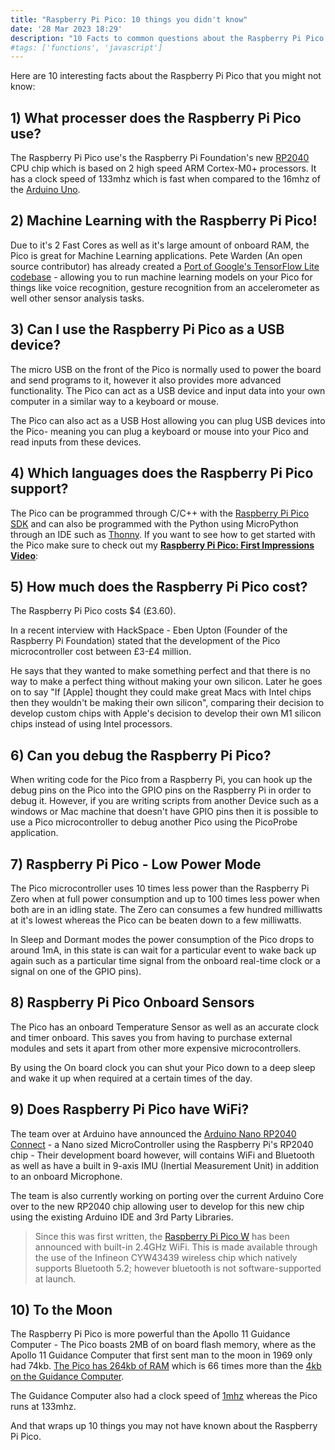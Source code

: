 ```yaml
---
title: "Raspberry Pi Pico: 10 things you didn't know"
date: '28 Mar 2023 18:29'
description: "10 Facts to common questions about the Raspberry Pi Pico that you probably didn't know. Does the Raspberry Pi Pico have WiFi? How powerful is the RP2040?"
#tags: ['functions', 'javascript']
---
```


Here are 10 interesting facts about the Raspberry Pi Pico that you might not know:

<YouTube id="itShsYThMUI"/>

## 1) What processer does the Raspberry Pi Pico use?
The Raspberry Pi Pico use's the Raspberry Pi Foundation's new [RP2040](https://www.raspberrypi.com/documentation/microcontrollers/rp2040.html) CPU chip which is based on 2 high speed ARM Cortex-M0+ processors. It has a clock speed of 133mhz which is fast when compared to the 16mhz of the [Arduino Uno](https://store.arduino.cc/products/arduino-uno-rev3/).

## 2) Machine Learning with the Raspberry Pi Pico!
Due to it's 2 Fast Cores as well as it's large amount of onboard RAM, the Pico is great for Machine Learning applications. Pete Warden (An open source contributor) has already created a [Port of Google's TensorFlow Lite codebase](https://github.com/raspberrypi/pico-tflmicro) - allowing you to run machine learning models on your Pico for things like voice recognition, gesture recognition from an accelerometer as well other sensor analysis tasks.


## 3) Can I use the Raspberry Pi Pico as a USB device?
The micro USB on the front of the Pico is normally used to power the board and send programs to it, however it also provides more advanced functionality. The Pico can act as a USB device and input data into your own computer in a similar way to a keyboard or mouse.
    
The Pico can also act as a USB Host allowing you can plug USB devices into the Pico- meaning you can plug a keyboard or mouse into your Pico and read inputs from these devices.


## 4) Which languages does the Raspberry Pi Pico support?
The Pico can be programmed through C/C++ with the [Raspberry Pi Pico SDK](https://github.com/raspberrypi/pico-sdk) and can also be programmed with the Python using MicroPython through an IDE such as [Thonny](https://projects.raspberrypi.org/en/projects/getting-started-with-the-pico/2). If you want to see how to get started with the Pico make sure to check out my [**Raspberry Pi Pico: First Impressions Video**](https://youtu.be/itShsYThMUI):

<YouTube id="Ny8anyG6u1E"/>

## 5) How much does the Raspberry Pi Pico cost?
The Raspberry Pi Pico costs $4 (£3.60).

In a recent interview with HackSpace - Eben Upton (Founder of the Raspberry Pi Foundation) stated that the development of the Pico microcontroller cost between £3-£4 million.
    
He says that they wanted to make something perfect and that there is no way to make a perfect thing without making your own silicon. Later he goes on to say "If [Apple] thought they could make great Macs with Intel chips then they wouldn't be making their own silicon", comparing their decision to develop custom chips with Apple's decision to develop their own M1 silicon chips instead of using Intel processors.


## 6) Can you debug the Raspberry Pi Pico?
When writing code for the Pico from a Raspberry Pi, you can hook up the debug pins on the Pico into the GPIO pins on the Raspberry Pi in order to debug it. However, if you are writing scripts from another Device such as a windows or Mac machine that doesn't have GPIO pins then it is possible to use a Pico microcontroller to debug another Pico using the PicoProbe application. 


## 7) Raspberry Pi Pico - Low Power Mode
The Pico microcontroller uses 10 times less power than the Raspberry Pi Zero when at full power consumption and up to 100 times less power when both are in an idling state. The Zero can consumes a few hundred milliwatts at it's lowest whereas the Pico can be beaten down to a few milliwatts.
    
In Sleep and Dormant modes the power consumption of the Pico drops to around 1mA, in this state is can wait for a particular event to wake back up again such as a particular time signal from the onboard real-time clock or a signal on one of the GPIO pins).

## 8) Raspberry Pi Pico Onboard Sensors
The Pico has an onboard Temperature Sensor as well as an accurate clock and timer onboard. This saves you from having to purchase external modules and sets it apart from other more expensive microcontrollers.
    
By using the On board clock you can shut your Pico down to a deep sleep and wake it up when required at a certain times of the day.


## 9) Does Raspberry Pi Pico have WiFi?
The team over at Arduino have announced the [Arduino Nano RP2040 Connect](https://blog.arduino.cc/2021/01/20/welcome-raspberry-pi-to-the-world-of-microcontrollers/) - a Nano sized MicroController using the Raspberry Pi's RP2040 chip - Their development board however, will contains WiFi and Bluetooth as well as have a built in 9-axis IMU (Inertial Measurement Unit) in addition to an onboard Microphone.
    
The team is also currently working on porting over the current Arduino Core over to the new RP2040 chip allowing user to develop for this new chip using the existing Arduino IDE and 3rd Party Libraries.

> Since this was first written, the [Raspberry Pi Pico W](https://thepihut.com/products/raspberry-pi-pico-w) has been announced with built-in 2.4GHz WiFi. This is made available through the use of the Infineon CYW43439 wireless chip which natively supports Bluetooth 5.2; however bluetooth is not software-supported at launch.

## 10) To the Moon
The Raspberry Pi Pico is more powerful than the Apollo 11 Guidance Computer - The Pico boasts 2MB of on board flash memory, where as the Apollo 11 Guidance Computer that first sent man to the moon in 1969 only had 74kb. [The Pico has 264kb of RAM](https://magpi.raspberrypi.org/articles/raspberry-pi-pico-microcontroller-specifications-features-and-rp2040) which is 66 times more than the [4kb on the Guidance Computer](https://www.bbc.com/future/article/20190704-apollo-in-50-numbers-the-technology).
    
The Guidance Computer also had a clock speed of [1mhz](https://history.nasa.gov/computers/Ch2-5.html) whereas the Pico runs at 133mhz.


And that wraps up 10 things you may not have known about the Raspberry Pi Pico.